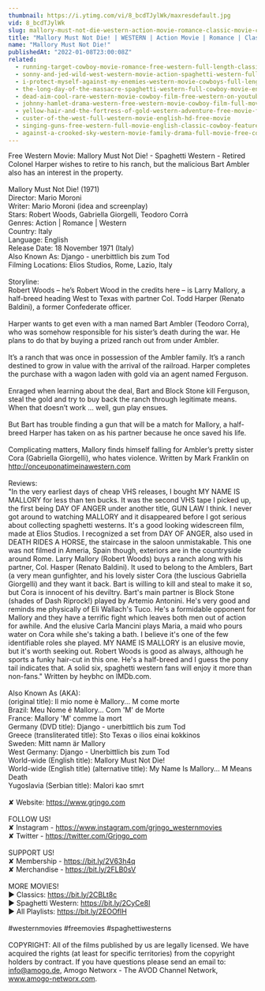 ```yaml
---
thumbnail: https://i.ytimg.com/vi/8_bcdTJylWk/maxresdefault.jpg
vid: 8_bcdTJylWk
slug: mallory-must-not-die-western-action-movie-romance-classic-movie-cowboys
title: "Mallory Must Not Die! | WESTERN | Action Movie | Romance | Classic Movie | Cowboys"
name: "Mallory Must Not Die!"
publishedAt: "2022-01-08T23:00:08Z"
related:
  - running-target-cowboy-movie-romance-free-western-full-length-classic-movie
  - sonny-and-jed-wild-west-western-movie-action-spaghetti-western-full-length-english
  - i-protect-myself-against-my-enemies-western-movie-cowboys-full-length-wild-west
  - the-long-day-of-the-massacre-spaghetti-western-full-cowboy-movie-english-wild-west
  - dead-aim-cool-rare-western-movie-cowboy-film-free-western-on-youtube-english
  - johnny-hamlet-drama-western-free-western-movie-cowboy-film-full-movies
  - yellow-hair-and-the-fortress-of-gold-western-adventure-free-movie-full-length-film
  - custer-of-the-west-full-western-movie-english-hd-free-movie
  - singing-guns-free-western-full-movie-english-classic-cowboy-feature-film
  - against-a-crooked-sky-western-movie-family-drama-full-movie-free-cowboy-film-free-movie
---
```


Free Western Movie: Mallory Must Not Die! - Spaghetti Western - Retired Colonel Harper wishes to retire to his ranch, but the malicious Bart Ambler also has an interest in the property.<br />
<br />
Mallory Must Not Die! (1971)<br />
Director: Mario Moroni<br />
Writer: Mario Moroni (idea and screenplay)<br />
Stars: Robert Woods, Gabriella Giorgelli, Teodoro Corrà <br />
Genres: Action | Romance | Western <br />
Country: Italy<br />
Language: English<br />
Release Date: 18 November 1971 (Italy) <br />
Also Known As: Django - unerbittlich bis zum Tod <br />
Filming Locations: Elios Studios, Rome, Lazio, Italy <br />
<br />
Storyline:<br />
Robert Woods – he’s Robert Wood in the credits here – is Larry Mallory, a half-breed heading West to Texas with partner Col. Todd Harper (Renato Baldini), a former Confederate officer.<br />
<br />
Harper wants to get even with a man named Bart Ambler (Teodoro Corra), who was somehow responsible for his sister’s death during the war. He plans to do that by buying a prized ranch out from under Ambler.<br />
<br />
It’s a ranch that was once in possession of the Ambler family. It’s a ranch destined to grow in value with the arrival of the railroad. Harper completes the purchase with a wagon laden with gold via an agent named Ferguson.<br />
<br />
Enraged when learning about the deal, Bart and Block Stone kill Ferguson, steal the gold and try to buy back the ranch through legitimate means. When that doesn’t work … well, gun play ensues.<br />
<br />
But Bart has trouble finding a gun that will be a match for Mallory, a half-breed Harper has taken on as his partner because he once saved his life.<br />
<br />
Complicating matters, Mallory finds himself falling for Ambler’s pretty sister Cora (Gabriella Giorgelli), who hates violence. Written by Mark Franklin on http://onceuponatimeinawestern.com<br />
<br />
Reviews:<br />
"In the very earliest days of cheap VHS releases, I bought MY NAME IS MALLORY for less than ten bucks. It was the second VHS tape I picked up, the first being DAY OF ANGER under another title, GUN LAW I think. I never got around to watching MALLORY and it disappeared before I got serious about collecting spaghetti westerns. It's a good looking widescreen film, made at Elios Studios. I recognized a set from DAY OF ANGER, also used in DEATH RIDES A HORSE, the staircase in the saloon unmistakable. This one was not filmed in Ameria, Spain though, exteriors are in the countryside around Rome. Larry Mallory (Robert Woods) buys a ranch along with his partner, Col. Hasper (Renato Baldini). It used to belong to the Amblers, Bart (a very mean gunfighter, and his lovely sister Cora (the luscious Gabriella Giorgelli) and they want it back. Bart is willing to kill and steal to make it so, but Cora is innocent of his deviltry. Bart's main partner is Block Stone (shades of Dash Riprock!) played by Artemio Antonini. He's very good and reminds me physically of Eli Wallach's Tuco. He's a formidable opponent for Mallory and they have a terrific fight which leaves both men out of action for awhile. And the elusive Carla Mancini plays Maria, a maid who pours water on Cora while she's taking a bath. I believe it's one of the few identifiable roles she played. MY NAME IS MALLORY is an elusive movie, but it's worth seeking out. Robert Woods is good as always, although he sports a funky hair-cut in this one. He's a half-breed and I guess the pony tail indicates that. A solid six, spaghetti western fans will enjoy it more than non-fans." Written by heybhc on IMDb.com.<br />
<br />
Also Known As (AKA):<br />
(original title): Il mio nome è Mallory... M come morte<br />
Brazil: Meu Nome é Mallory... Com 'M' de Morte<br />
France: Mallory 'M' comme la mort<br />
Germany (DVD title): Django - unerbittlich bis zum Tod<br />
Greece (transliterated title): Sto Texas o ilios einai kokkinos<br />
Sweden: Mitt namn är Mallory<br />
West Germany: Django - Unerbittlich bis zum Tod<br />
World-wide (English title): Mallory Must Not Die!<br />
World-wide (English title) (alternative title): My Name Is Mallory... M Means Death<br />
Yugoslavia (Serbian title): Malori kao smrt<br />
<br />
✘ Website: https://www.grjngo.com<br />
<br />
FOLLOW US!<br />
✘ Instagram - https://www.instagram.com/grjngo_westernmovies<br />
✘ Twitter - https://twitter.com/Grjngo_com<br />
<br />
SUPPORT US!<br />
✘ Membership - https://bit.ly/2V63h4q<br />
✘ Merchandise - https://bit.ly/2FLB0sV<br />
<br />
MORE MOVIES! <br />
► Classics: https://bit.ly/2CBLt8c <br />
► Spaghetti Western: https://bit.ly/2CyCe8I <br />
► All Playlists: https://bit.ly/2EOOfIH <br />
<br />
#westernmovies #freemovies #spaghettiwesterns<br />
<br />
COPYRIGHT: All of the films published by us are legally licensed. We have acquired the rights (at least for specific territories) from the copyright holders by contract. If you have questions please send an email to: info@amogo.de, Amogo Networx - The AVOD Channel Network, www.amogo-networx.com.